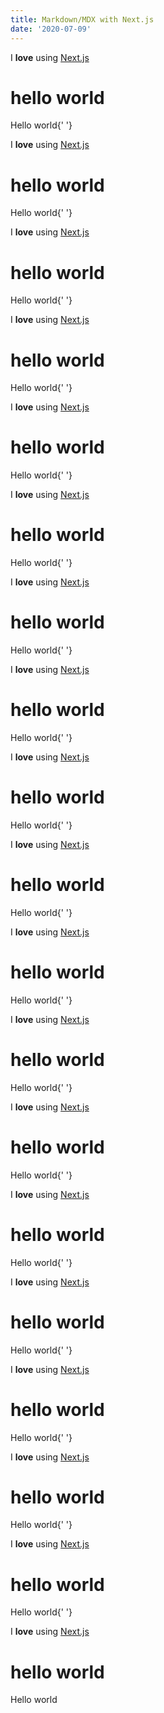 ```yaml
---
title: Markdown/MDX with Next.js
date: '2020-07-09'
---
```


I **love** using [Next.js](https://nextjs.org/)

# hello world

<TestComponent>Hello world</TestComponent>{' '}

I **love** using [Next.js](https://nextjs.org/)

# hello world

<TestComponent>Hello world</TestComponent>{' '}

I **love** using [Next.js](https://nextjs.org/)

# hello world

<TestComponent>Hello world</TestComponent>{' '}

I **love** using [Next.js](https://nextjs.org/)

# hello world

<TestComponent>Hello world</TestComponent>{' '}

I **love** using [Next.js](https://nextjs.org/)

# hello world

<TestComponent>Hello world</TestComponent>{' '}

I **love** using [Next.js](https://nextjs.org/)

# hello world

<TestComponent>Hello world</TestComponent>{' '}

I **love** using [Next.js](https://nextjs.org/)

# hello world

<TestComponent>Hello world</TestComponent>{' '}

I **love** using [Next.js](https://nextjs.org/)

# hello world

<TestComponent>Hello world</TestComponent>{' '}

I **love** using [Next.js](https://nextjs.org/)

# hello world

<TestComponent>Hello world</TestComponent>{' '}

I **love** using [Next.js](https://nextjs.org/)

# hello world

<TestComponent>Hello world</TestComponent>{' '}

I **love** using [Next.js](https://nextjs.org/)

# hello world

<TestComponent>Hello world</TestComponent>{' '}

I **love** using [Next.js](https://nextjs.org/)

# hello world

<TestComponent>Hello world</TestComponent>{' '}

I **love** using [Next.js](https://nextjs.org/)

# hello world

<TestComponent>Hello world</TestComponent>{' '}

I **love** using [Next.js](https://nextjs.org/)

# hello world

<TestComponent>Hello world</TestComponent>{' '}

I **love** using [Next.js](https://nextjs.org/)

# hello world

<TestComponent>Hello world</TestComponent>{' '}

I **love** using [Next.js](https://nextjs.org/)

# hello world

<TestComponent>Hello world</TestComponent>{' '}

I **love** using [Next.js](https://nextjs.org/)

# hello world

<TestComponent>Hello world</TestComponent>{' '}

I **love** using [Next.js](https://nextjs.org/)

# hello world

<TestComponent>Hello world</TestComponent>{' '}

I **love** using [Next.js](https://nextjs.org/)

# hello world

<TestComponent>Hello world</TestComponent>

